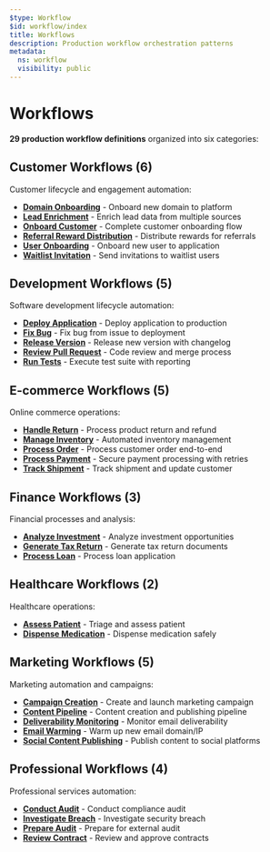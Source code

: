 ```yaml
---
$type: Workflow
$id: workflow/index
title: Workflows
description: Production workflow orchestration patterns
metadata:
  ns: workflow
  visibility: public
---
```


# Workflows

**29 production workflow definitions** organized into six categories:

## Customer Workflows (6)

Customer lifecycle and engagement automation:

- **[Domain Onboarding](./customer/domainOnboarding.mdx)** - Onboard new domain to platform
- **[Lead Enrichment](./customer/leadEnrichment.mdx)** - Enrich lead data from multiple sources
- **[Onboard Customer](./customer/onboardCustomer.mdx)** - Complete customer onboarding flow
- **[Referral Reward Distribution](./customer/referralRewardDistribution.mdx)** - Distribute rewards for referrals
- **[User Onboarding](./customer/userOnboarding.mdx)** - Onboard new user to application
- **[Waitlist Invitation](./customer/waitlistInvitation.mdx)** - Send invitations to waitlist users

## Development Workflows (5)

Software development lifecycle automation:

- **[Deploy Application](./development/deployApplication.mdx)** - Deploy application to production
- **[Fix Bug](./development/fixBug.mdx)** - Fix bug from issue to deployment
- **[Release Version](./development/releaseVersion.mdx)** - Release new version with changelog
- **[Review Pull Request](./development/reviewPullRequest.mdx)** - Code review and merge process
- **[Run Tests](./development/runTests.mdx)** - Execute test suite with reporting

## E-commerce Workflows (5)

Online commerce operations:

- **[Handle Return](./ecommerce/handleReturn.mdx)** - Process product return and refund
- **[Manage Inventory](./ecommerce/manageInventory.mdx)** - Automated inventory management
- **[Process Order](./ecommerce/processOrder.mdx)** - Process customer order end-to-end
- **[Process Payment](./ecommerce/processPayment.mdx)** - Secure payment processing with retries
- **[Track Shipment](./ecommerce/trackShipment.mdx)** - Track shipment and update customer

## Finance Workflows (3)

Financial processes and analysis:

- **[Analyze Investment](./finance/analyzeInvestment.mdx)** - Analyze investment opportunities
- **[Generate Tax Return](./finance/generateTaxReturn.mdx)** - Generate tax return documents
- **[Process Loan](./finance/processLoan.mdx)** - Process loan application

## Healthcare Workflows (2)

Healthcare operations:

- **[Assess Patient](./healthcare/assessPatient.mdx)** - Triage and assess patient
- **[Dispense Medication](./healthcare/dispenseMedication.mdx)** - Dispense medication safely

## Marketing Workflows (5)

Marketing automation and campaigns:

- **[Campaign Creation](./marketing/campaignCreation.mdx)** - Create and launch marketing campaign
- **[Content Pipeline](./marketing/contentPipeline.mdx)** - Content creation and publishing pipeline
- **[Deliverability Monitoring](./marketing/deliverabilityMonitoring.mdx)** - Monitor email deliverability
- **[Email Warming](./marketing/emailWarming.mdx)** - Warm up new email domain/IP
- **[Social Content Publishing](./marketing/socialContentPublishing.mdx)** - Publish content to social platforms

## Professional Workflows (4)

Professional services automation:

- **[Conduct Audit](./professional/conductAudit.mdx)** - Conduct compliance audit
- **[Investigate Breach](./professional/investigateBreach.mdx)** - Investigate security breach
- **[Prepare Audit](./professional/prepareAudit.mdx)** - Prepare for external audit
- **[Review Contract](./professional/reviewContract.mdx)** - Review and approve contracts
